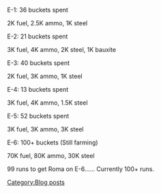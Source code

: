 E-1: 36 buckets spent

2K fuel, 2.5K ammo, 1K steel

E-2: 21 buckets spent

3K fuel, 4K ammo, 2K steel, 1K bauxite

E-3: 40 buckets spent

2K fuel, 3K ammo, 1K steel

E-4: 13 buckets spent

3K fuel, 4K ammo, 1.5K steel

E-5: 52 buckets spent

3K fuel, 3K ammo, 3K steel

E-6: 100+ buckets (Still farming)

70K fuel, 80K ammo, 30K steel

99 runs to get Roma on E-6...... Currently 100+ runs.
[[Category:Blog posts]]